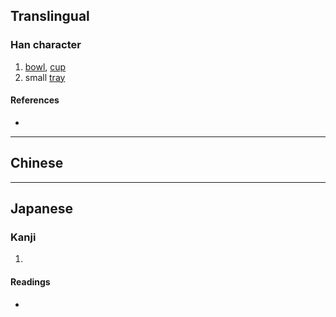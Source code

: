 {{also|甌}}
{{character info/new}}
==Translingual==

===Han character===
{{Han char|rn=98|rad=瓦|as=04|sn=9|four=|canj=SKMVN|ids=⿰区瓦}}

# [[bowl]], [[cup]]
# small [[tray]]

====References====
* {{Han ref|kx=0748.201|dkj=21464|dj=1157.070|hdz=21422.100|uh=74EF|ud=29935}}

----

==Chinese==
{{zh-see|甌}}

----

==Japanese==
{{ja-kanji forms|瓯|甌}}

===Kanji===
{{ja-kanji|grade=|rs=瓦04|kyu=甌}}

# {{rfdef|ja|sort=瓦04}}

====Readings====
* {{ja-readings
|goon=う
|kanon=おう
|kun=かめ-, はち-, ほとぎ-
}}
